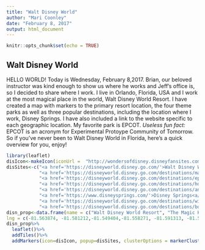 ---
title: "Walt Disney World"
author: "Mari Coonley"
date: "February 8, 2017"
output: html_document
---

```{r setup, include=FALSE}
knitr::opts_chunk$set(echo = TRUE)
```

## Walt Disney World

HELLO WORLD! Today is Wednesday, February 8,2017. Brian, our beloved instructor was kind enough to show us where he works and Jeff's office is, so I decided to share where I work.  I live in Orlando, Florida, USA and I work at the most magical place in the world, Walt Disney World Resort.  I have created a map with markers to the primary resort location, the four theme parks as well as three popular destinations, including the location where I work, Disney Springs.  I have also included a link to the website specific to each geographic location.  My favorite park is EPCOT.  _Useless fun fact:_ EPCOT is an acronym for Experimental Protoype Community of Tomorrow.  So if you've never been to Walt Disney World in Florida, here's a quick overview for you, enjoy!  

```{r properties, echo = FALSE, message = FALSE}
library(leaflet)
disIcon<-makeIcon(iconUrl =  "http://wondersofdisney.disneyfansites.com/clipart/logos/wdw/4parksmickhead.png", iconWidth = 31*215/230, iconHeight = 31, iconAnchorX=31*215/230/2, iconAnchorY = 16)
disSites<-c("<a href='https://disneyworld.disney.go.com/'>Walt Disney World Resort</a>", 
            "<a href='https://disneyworld.disney.go.com/destinations/magic-kingdom/' >The Magic Kingdom</a>", 
            "<a href='https://disneyworld.disney.go.com/destinations/epcot/'>EPCOT</a>", 
            "<a href='https://disneyworld.disney.go.com/destinations/hollywood-studios/'>Disney's Hollywood Studios</a>", 
            "<a href='https://disneyworld.disney.go.com/destinations/animal-kingdom/'>Disney's Animal Kingdom<a/>",
            "<a href='https://www.disneysprings.com/'>Disney Springs<a/>",
            "<a href='https://disneyworld.disney.go.com/destinations/wide-world-of-sports/'>ESPN Wide World of Sports Complex</a>",
            "<a href='https://disneyworld.disney.go.com/destinations/boardwalk/'>Disney's Boardwalk</a>")
disn_prop<-data.frame(name = c("Walt Disney World Resort", "The Magic Kingdom", "EPCOT", "Disney's Hollywood Studios", "Disney's Animal Kingdom", "Disney Springs", "ESPN Wide World of Sports Complex", "Disney's Boardwalk"), lat = c(28.385233, 28.417663, 28.374694, 28.366505, 28.359719, 28.370256, 28.33811, 28.366505), 
lng = c(-81.563874, -81.581212,-81.549404,-81.558271, -81.591313, -81.520992, -81.556384,-81.555921))
disn_prop%>% 
  leaflet()%>%
  addTiles()%>%
  addMarkers(icon=disIcon, popup=disSites, clusterOptions = markerClusterOptions())

```


